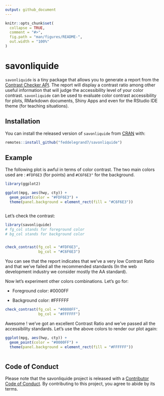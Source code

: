 ```yaml
---
output: github_document
---
```


<!-- README.md is generated from README.Rmd. Please edit that file -->

```r
knitr::opts_chunk$set(
  collapse = TRUE,
  comment = "#>",
  fig.path = "man/figures/README-",
  out.width = "100%"
)
```

# savonliquide

<!-- badges: start -->
<!-- badges: end -->


`savonliquide` is a tiny package that allows you to generate a report from the [Contrast Checker API](https://webaim.org/resources/contrastchecker/). The report will display a contrast ratio among other useful information that will judge the accessibility level of your color contrast. `savonliquide` can be used to evaluate color contrast accessibility for plots, RMarkdown documents, Shiny Apps and even for the RStudio IDE theme (for teaching situations).


## Installation

You can install the released version of `savonliquide` from [CRAN](https://CRAN.R-project.org) with:


```r

remotes::install_github("feddelegrand7/savonliquide")

```


## Example


The following plot is awful in terms of color contrast. The two main colors used are : `#FDF6E3` (for points) and `#C6F6E3"` for the background.

```r

library(ggplot2)

ggplot(mpg, aes(hwy, cty)) +
  geom_point(color = "#FDF6E3") +
  theme(panel.background = element_rect(fill = "#C6F6E3"))



```


Let's check the contrast: 


```r
library(savonliquide)
# fg_col stands for foreground color 
# bg_col stands for background color


check_contrast(fg_col = "#FDF6E3", 
               bg_col = "#C6F6E3")


```

You can see that the report indicates that we've a very low Contrast Ratio and that we've failed all the recommended standards (In the web development industry we consider mostly the AA standard). 


Now let's experiment other colors combinations. Let's go for: 

+ Foreground color: #0000FF

+ Background color: #FFFFFF


```r

check_contrast(fg_col = "#0000FF", 
               bg_col = "#FFFFFF")


```
Awesome ! we've got an excellent Contrast Ratio and we've passed all the accessibility standards. Let's use the above colors to render our plot again: 


```r

ggplot(mpg, aes(hwy, cty)) +
  geom_point(color = "#0000FF") +
  theme(panel.background = element_rect(fill = "#FFFFFF"))



```

## Code of Conduct

Please note that the savonliquide project is released with a [Contributor Code of Conduct](https://contributor-covenant.org/version/2/0/CODE_OF_CONDUCT.html). By contributing to this project, you agree to abide by its terms.
